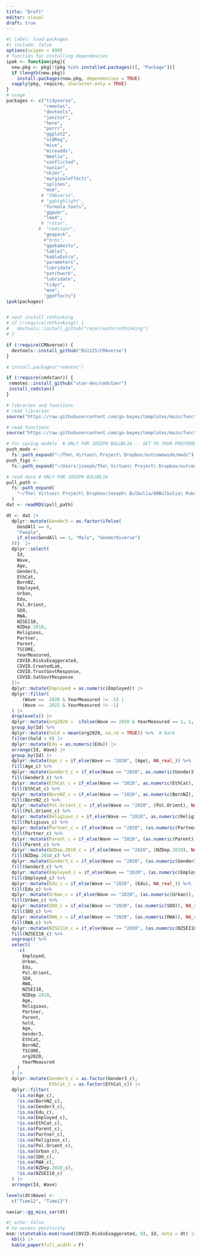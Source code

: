 ```yaml
---
title: "Draft"
editor: visual
draft: true
---
```


```r
#| label: load-packages
#| include: false
options(scipen = 999)
# function for installing dependencies
ipak <- function(pkg){
  new.pkg <- pkg[!(pkg %in% installed.packages()[, "Package"])]
  if (length(new.pkg))
    install.packages(new.pkg, dependencies = TRUE)
  sapply(pkg, require, character.only = TRUE)
}
# usage
packages <- c("tidyverse",
              "remotes",
              "devtools",
              "janitor",
              "here",
              "purrr",
              "ggplot2",
              "stdReg",
              "mice",
              "miceadds",
              "Amelia",
              "conflicted",
              "naniar",
              "skimr",
              "marginaleffects",
              "splines",
              "msm",
             # "CMAverse",
             # "gghighlight",
              "formula.tools",
              "ggpubr",
              "lme4",
             # "rstan",
            #  "cmdstanr",
              "geepack",
              #"brms",
              "ggokabeito",
              "table1",
              "kableExtra",
              "parameters",
              "lubridate",
              "patchwork",
              "lubridate",
              "tidyr",
              "msm",
              "ggeffects")
ipak(packages)


# next install rethinking
# if (!require(rethinking)) {
#   devtools::install_github("rmcelreath/rethinking")
# }

if (!require(CMAverse)) {
  devtools::install_github("BS1125/CMAverse")
}

# install.packages("remotes")

if (!require(cmdstanr)) {
 remotes::install_github("stan-dev/cmdstanr")
 install_cmdstan()
}

```

```r
# libraries and functions
# read libraries
source("https://raw.githubusercontent.com/go-bayes/templates/main/functions/libs2.R")

# read functions
source("https://raw.githubusercontent.com/go-bayes/templates/main/functions/funs.R")

# for saving models  # ONLY FOR JOSEPH BULUBLIA -- SET TO YOUR PREFERRED FOLDERS
push_mods <-
  fs::path_expand("~/The\ Virtues\ Project\ Dropbox/outcomewide/mods")
push_figs <-
  fs::path_expand("~/Users/joseph/The\ Virtues\ Project\ Dropbox/outcomewide/figs")

# read data # ONLY FOR JOSEPH BULUBLIA
pull_path <-
  fs::path_expand(
    "~/The\ Virtues\ Project\ Dropbox/Joseph\ Bulbulia/00Bulbulia\ Pubs/2021/DATA/ldf.5"
  )
dat <- readRDS(pull_path)
```

```r

dt <- dat |> 
  dplyr::mutate(Gender3 = as.factor(ifelse(
    GendAll == 0,
    "Female",
    if_else(GendAll == 1, "Male", "GenderDiverse")
  )))  |>
  dplyr::select(
    Id,
    Wave,
    Age,
    Gender3,
    EthCat,
    BornNZ,
    Employed,
    Urban,
    Edu,
    Pol.Orient,
    SDO, 
    RWA,
    NZSEI18,
    NZDep.2018,
    Religious,
    Partner,
    Parent,
    TSCORE,
    YearMeasured,
    COVID.RisksExaggerated,
    COVID.CreatedLab,
    COVID.TrustGovtResponse,
    COVID.SatGovtResponse
  )|> 
  dplyr::mutate(Employed = as.numeric(Employed)) |>
  dplyr::filter(
      (Wave ==  2020 & YearMeasured != -1) |
      (Wave ==  2021 & YearMeasured != -1)
  ) |> 
  droplevels() |>
  dplyr::mutate(org2020 =  ifelse(Wave == 2020 & YearMeasured == 1, 1, 0)) %>%
  group_by(Id) %>%
  dplyr::mutate(hold = mean(org2020, na.rm = TRUE)) %>%  # Hack
  filter(hold > 0) |>
  dplyr::mutate(Edu = as.numeric(Edu)) |>
  arrange(Id, Wave) |> 
  group_by(Id) |>
  dplyr::mutate(Age_c = if_else(Wave == "2020", (Age), NA_real_)) %>%
  fill(Age_c) %>%
  dplyr::mutate(Gender3_c = if_else(Wave == "2020", as.numeric(Gender3), NA_real_)) %>%
  fill(Gender3_c) %>%
  dplyr::mutate(EthCat_c = if_else(Wave == "2020", as.numeric(EthCat), NA_real_)) %>%
  fill(EthCat_c) %>%
  dplyr::mutate(BornNZ_c = if_else(Wave == "2020", as.numeric(BornNZ), NA_real_)) %>%
  fill(BornNZ_c) %>%
  dplyr::mutate(Pol.Orient_c = if_else(Wave == "2020", (Pol.Orient), NA_real_)) %>%
  fill(Pol.Orient_c) %>%
  dplyr::mutate(Religious_c = if_else(Wave == "2020", as.numeric(Religious), NA_real_)) %>%
  fill(Religious_c) %>%
  dplyr::mutate(Partner_c = if_else(Wave == "2020", (as.numeric(Partner)), NA_real_)) %>%
  fill(Partner_c) %>%
  dplyr::mutate(Parent_c = if_else(Wave == "2020", (as.numeric(Parent)), NA_real_)) %>%
  fill(Parent_c) %>%
  dplyr::mutate(NZDep.2018_c = if_else(Wave == "2020", (NZDep.2018), NA_real_)) %>%
  fill(NZDep.2018_c) %>%
  dplyr::mutate(Gender3_c = if_else(Wave == "2020", (as.numeric(Gender3)) / 2, NA_real_)) %>%
  fill(Gender3_c) %>%
  dplyr::mutate(Employed_c = if_else(Wave == "2020", (as.numeric(Employed)), NA_real_)) %>%
  fill(Employed_c) %>%
  dplyr::mutate(Edu_c = if_else(Wave == "2020", (Edu), NA_real_)) %>%
  fill(Edu_c) %>%
  dplyr::mutate(Urban_c = if_else(Wave == "2020", (as.numeric(Urban)), NA_real_)) %>%
  fill(Urban_c) %>%
  dplyr::mutate(SDO_c = if_else(Wave == "2020", (as.numeric(SDO)), NA_real_)) %>%
  fill(SDO_c) %>%
  dplyr::mutate(RWA_c = if_else(Wave == "2020", (as.numeric(RWA)), NA_real_)) %>%
  fill(RWA_c) %>%
  dplyr::mutate(NZSEI18_c = if_else(Wave == "2020", (as.numeric(NZSEI18)), NA_real_)) %>%
  fill(NZSEI18_c) %>%
  ungroup() %>%
  select(
    -c(
      Employed,
      Urban,
      Edu,
      Pol.Orient,
      SDO,
      RWA,
      NZSEI18,
      NZDep.2018,
      Age,
      Religious,
      Partner,
      Parent,
      hold,
      Age,
      Gender3,
      EthCat,
      BornNZ,
      TSCORE,
      org2020,
      YearMeasured
    )
  ) |>
  dplyr::mutate(Gender3_c = as.factor(Gender3_c),
                EthCat_c = as.factor(EthCat_c)) |>
  dplyr::filter(
    !is.na(Age_c),
    !is.na(BornNZ_c),
    !is.na(Gender3_c),
    !is.na(Edu_c),
    !is.na(Employed_c),
    !is.na(EthCat_c),
    !is.na(Parent_c),
    !is.na(Partner_c),
    !is.na(Religious_c),
    !is.na(Pol.Orient_c),
    !is.na(Urban_c),
    !is.na(SDO_c),
    !is.na(RWA_c),
    !is.na(NZDep.2018_c),
    !is.na(NZSEI18_c)
  ) |>
  arrange(Id, Wave)

levels(dt$Wave) <-
  c("Time12", "Time13")

naniar::gg_miss_var(dt)
```



```r
#| echo: false
# to assess positivity
msm::statetable.msm(round(COVID.RisksExaggerated, 0), Id, data = dt) |>
  kbl() |> 
  kable_paper(full_width = F)
```

